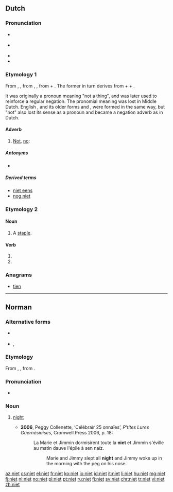 ==Dutch==

===Pronunciation===
* {{IPA|/nit/|lang=nl}} {{a|standard}}
* {{IPA|/ni/|lang=nl}} {{a|often, in fast speech}}
* {{rhymes|it|lang=nl}}
* {{audio|Nl-niet.ogg|audio|lang=nl}}

===Etymology 1===
From {{inh|nl|dum|niwet}}, {{m|dum|niet}}, from {{inh|nl|odt|*niowiht}}, {{m|odt|niewiht}}, from {{m|odt|nio||never}} + {{m|odt|wiht||thing, creature}}. The former in turn derives from {{etyl|gem-pro|nl}} {{m|gem-pro|*ne||not}} + {{m|gem-pro|*aiw-||ever}} + {{m|gem-pro|*wiht-||thing}}.

It was originally a pronoun meaning "not a thing", and was later used to reinforce a regular negation. The pronomial meaning was lost in Middle Dutch. English {{term|not|lang=en}}, and its older forms {{term|naught|lang=en}} and {{term|nought|lang=en}}, were formed in the same way, but "not" also lost its sense as a pronoun and became a negation adverb as in Dutch.

====Adverb====
{{nl-adv}}

# [[not|Not]], [[no]]: {{non-gloss definition|used to express negation.}}
#: {{usex|'''Niet''' storen!|t=Do '''not''' disturb!|lang=nl}}
#: {{usex|Dat is '''niet''' waar.|t=That is '''not''' true.|lang=nl}}

=====Antonyms=====
* {{l|nl|wel}}

=====Derived terms=====
* [[niet eens]]
* [[nog niet]]

===Etymology 2===
{{rfe|lang=nl}}

====Noun====
{{nl-noun|f|-en|nietje}}

# A [[staple]].

====Verb====
{{nl-verb-form}}

# {{nl-verb form of|p=123|n=sg|t=pres|m=ind|nieten}}
# {{nl-verb form of|m=imp|nieten}}

===Anagrams===
* [[tien#Dutch|tien]]

----

==Norman==
{{wikipedia|Nyit|lang=nrf}}
===Alternative forms===
* {{l|nrf|nyit}} {{qualifier|continental Normandy}}
* {{l|nrf|gniet}}, {{l|nrf|gniaette}} {{qualifier|Guernsey}}

===Etymology===
From {{etyl|fro|nrf}} {{m|fro|noit}}, {{m|fro|nuit}}, from {{etyl|la|nrf}} {{m|la|nox}}.

===Pronunciation===
* {{audio|Jer-niet.ogg|Audio (Jersey)|lang=nrf}}

===Noun===
{{nrf-noun|f}}

# {{label|nrf|Jersey|Guernsey}} [[night]]
#* '''2006''', Peggy Collenette, ‘Célébraïr 25 onnaïes’, ''P'tites Lures Guernésiaises'', Cromwell Press 2006, p. 18:
#*: La Marie et Jimmin dormisirent toute la '''niet''' et Jimmin s'éville au matin dauve l'épile à sen naïz.
#*:: Marie and Jimmy slept all '''night''' and Jimmy woke up in the morning with the peg on his nose.

{{catlangcode|nrf|Time}}

[[az:niet]]
[[cs:niet]]
[[el:niet]]
[[fr:niet]]
[[ko:niet]]
[[io:niet]]
[[id:niet]]
[[it:niet]]
[[li:niet]]
[[hu:niet]]
[[mg:niet]]
[[fj:niet]]
[[nl:niet]]
[[no:niet]]
[[pl:niet]]
[[pt:niet]]
[[ru:niet]]
[[fi:niet]]
[[sv:niet]]
[[chr:niet]]
[[tr:niet]]
[[vi:niet]]
[[zh:niet]]